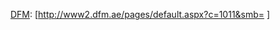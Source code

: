 [[迪拜證券交易所|DFM]]:&nbsp;[http://www2.dfm.ae/pages/default.aspx?c=1011&smb={{{1}}} {{{1}}}]<noinclude>{{doc|content=

[[Category:股票代码模板|Dubai Financial Market]]

}}</noinclude>